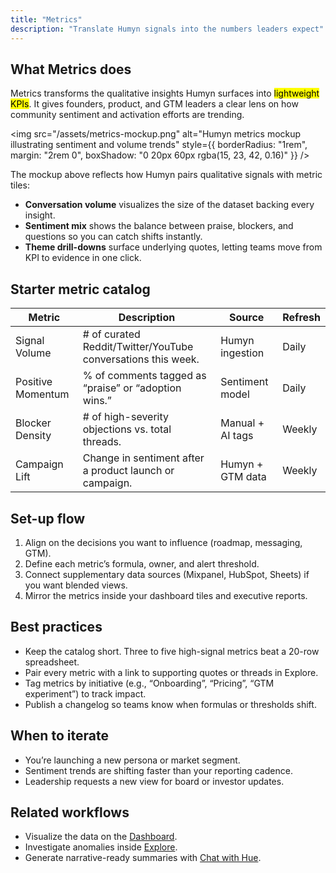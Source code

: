 ```yaml
---
title: "Metrics"
description: "Translate Humyn signals into the numbers leaders expect"
---
```


## What Metrics does

Metrics transforms the qualitative insights Humyn surfaces into <mark>lightweight KPIs</mark>. It gives founders, product, and GTM leaders a clear lens on how community sentiment and activation efforts are trending.

<img
  src="/assets/metrics-mockup.png"
  alt="Humyn metrics mockup illustrating sentiment and volume trends"
  style={{ borderRadius: "1rem", margin: "2rem 0", boxShadow: "0 20px 60px rgba(15, 23, 42, 0.16)" }}
/>

The mockup above reflects how Humyn pairs qualitative signals with metric tiles:

- **Conversation volume** visualizes the size of the dataset backing every insight.  
- **Sentiment mix** shows the balance between praise, blockers, and questions so you can catch shifts instantly.  
- **Theme drill-downs** surface underlying quotes, letting teams move from KPI to evidence in one click.

## Starter metric catalog

| Metric | Description | Source | Refresh |
| --- | --- | --- | --- |
| Signal Volume | # of curated Reddit/Twitter/YouTube conversations this week. | Humyn ingestion | Daily |
| Positive Momentum | % of comments tagged as “praise” or “adoption wins.” | Sentiment model | Daily |
| Blocker Density | # of high-severity objections vs. total threads. | Manual + AI tags | Weekly |
| Campaign Lift | Change in sentiment after a product launch or campaign. | Humyn + GTM data | Weekly |

## Set-up flow

1. Align on the decisions you want to influence (roadmap, messaging, GTM).  
2. Define each metric’s formula, owner, and alert threshold.  
3. Connect supplementary data sources (Mixpanel, HubSpot, Sheets) if you want blended views.  
4. Mirror the metrics inside your dashboard tiles and executive reports.

## Best practices

- Keep the catalog short. Three to five high-signal metrics beat a 20-row spreadsheet.  
- Pair every metric with a link to supporting quotes or threads in Explore.  
- Tag metrics by initiative (e.g., “Onboarding”, “Pricing”, “GTM experiment”) to track impact.  
- Publish a changelog so teams know when formulas or thresholds shift.

## When to iterate

- You’re launching a new persona or market segment.  
- Sentiment trends are shifting faster than your reporting cadence.  
- Leadership requests a new view for board or investor updates.

## Related workflows

- Visualize the data on the [Dashboard](dashboard).  
- Investigate anomalies inside [Explore](explore).  
- Generate narrative-ready summaries with [Chat with Hue](chat-with-hue).

